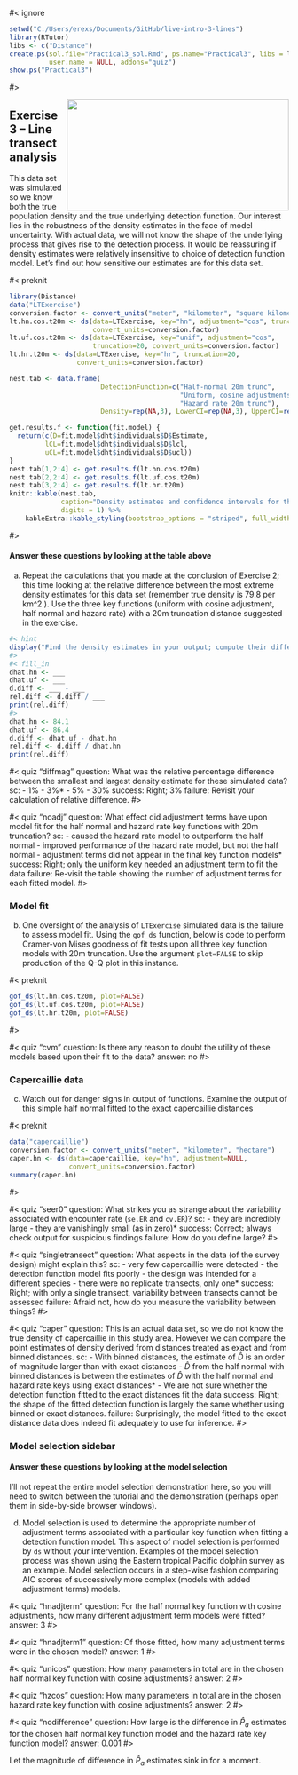 #< ignore

```r
setwd("C:/Users/erexs/Documents/GitHub/live-intro-3-lines")
library(RTutor)
libs <- c("Distance")
create.ps(sol.file="Practical3_sol.Rmd", ps.name="Practical3", libs = libs,
          user.name = NULL, addons="quiz")
show.ps("Practical3")
```

#>

<img src=https://images.unsplash.com/photo-1611602745202-8feda1936921?ixid=MXwxMjA3fDB8MHxwaG90by1wYWdlfHx8fGVufDB8fHw%3D&ixlib=rb-1.2.1&auto=format&fit=crop&w=1350&q=80   width=400 height=200 style="float:right">

## Exercise 3 -- Line transect analysis

This data set was simulated so we know both the true population density and the true underlying detection function.  Our interest lies in the robustness of the density estimates in the face of model uncertainty.  With actual data, we will not know the shape of the underlying process that gives rise to the detection process.  It would be reassuring if density estimates were relatively insensitive to choice of detection function model.  Let's find out how sensitive our estimates are for this data set.

#< preknit

```r
library(Distance)
data("LTExercise")
conversion.factor <- convert_units("meter", "kilometer", "square kilometer")
lt.hn.cos.t20m <- ds(data=LTExercise, key="hn", adjustment="cos", truncation=20, 
                     convert_units=conversion.factor)
lt.uf.cos.t20m <- ds(data=LTExercise, key="unif", adjustment="cos", 
                     truncation=20, convert_units=conversion.factor)
lt.hr.t20m <- ds(data=LTExercise, key="hr", truncation=20,
                 convert_units=conversion.factor)
```

```r
nest.tab <- data.frame(
                       DetectionFunction=c("Half-normal 20m trunc",
                                           "Uniform, cosine adjustments 20m trunc",
                                           "Hazard rate 20m trunc"),
                       Density=rep(NA,3), LowerCI=rep(NA,3), UpperCI=rep(NA,3))

get.results.f <- function(fit.model) {   
  return(c(D=fit.model$dht$individuals$D$Estimate,
         lCL=fit.model$dht$individuals$D$lcl,
         uCL=fit.model$dht$individuals$D$ucl))
}
nest.tab[1,2:4] <- get.results.f(lt.hn.cos.t20m)
nest.tab[2,2:4] <- get.results.f(lt.uf.cos.t20m)
nest.tab[3,2:4] <- get.results.f(lt.hr.t20m)
knitr::kable(nest.tab, 
             caption="Density estimates and confidence intervals for three fitted models.", 
             digits = 1) %>%
    kableExtra::kable_styling(bootstrap_options = "striped", full_width = FALSE)
```

#>

#### Answer these questions by looking at the table above

a) Repeat the calculations that you made at the conclusion of Exercise 2; this time looking at the relative difference between the most extreme density estimates for this data set (remember true density is 79.8 per km^2 ).  Use the three key functions (uniform with cosine adjustment, half normal and hazard rate) with a 20m truncation distance suggested in the exercise.

```r
#< hint
display("Find the density estimates in your output; compute their difference; relativise the difference.")
#>
#< fill_in
dhat.hn <- ___
dhat.uf <- ___
d.diff <- ___ - ___
rel.diff <- d.diff / ___
print(rel.diff)
#>
dhat.hn <- 84.1
dhat.uf <- 86.4
d.diff <- dhat.uf - dhat.hn
rel.diff <- d.diff / dhat.hn
print(rel.diff)
```


#< quiz "diffmag"
question: What was the relative percentage difference between the smallest and largest density estimate for these simulated data?
sc:
    - 1%
    - 3%*
    - 5%
    - 30%
success: Right; 3%
failure: Revisit your calculation of relative difference.
#>

#< quiz "noadj"
question: What effect did adjustment terms have upon model fit for the half normal and hazard rate key functions with 20m truncation?
sc:
    - caused the hazard rate model to outperform the half normal
    - improved performance of the hazard rate model, but not the half normal
    - adjustment terms did not appear in the final key function models*
success: Right; only the uniform key needed an adjustment term to fit the data
failure: Re-visit the table showing the number of adjustment terms for each fitted model.
#>

### Model fit

b) One oversight of the analysis of `LTExercise` simulated data is the failure to assess model fit.  Using the `gof_ds` function, below is code to perform Cramer-von Mises goodness of fit tests upon all three key function models with 20m truncation.  Use the argument `plot=FALSE` to skip production of the Q-Q plot in this instance.

#< preknit

```r
gof_ds(lt.hn.cos.t20m, plot=FALSE)
gof_ds(lt.uf.cos.t20m, plot=FALSE)
gof_ds(lt.hr.t20m, plot=FALSE)
```

#>

#< quiz "cvm"
question: Is there any reason to doubt the utility of these models based upon their fit to the data?
answer: no
#>

### Capercaillie data

c) Watch out for danger signs in output of functions.  Examine the output of this simple half normal fitted to the exact capercaillie distances

#< preknit
```r
data("capercaillie")
conversion.factor <- convert_units("meter", "kilometer", "hectare")
caper.hn <- ds(data=capercaillie, key="hn", adjustment=NULL, 
               convert_units=conversion.factor)
summary(caper.hn)
```

#>

#< quiz "seer0"
question: What strikes you as strange about the variability associated with encounter rate (`se.ER` and `cv.ER`)?
sc:
    - they are incredibly large
    - they are vanishingly small (as in zero)*
success: Correct; always check output for suspicious findings
failure: How do you define large?
#> 

#< quiz "singletransect"
question: What aspects in the data (of the survey design) might explain this?
sc:
    - very few capercaillie were detected
    - the detection function model fits poorly
    - the design was intended for a different species
    - there were no replicate transects, only one*
success: Right; with only a single transect, variability between transects cannot be assessed
failure: Afraid not, how do you measure the variability between things?
#>

#< quiz "caper"
question: This is an actual data set, so we do not know the true density of capercaillie in this study area.  However we can compare the point estimates of density derived from distances treated as exact and from binned distances. 
sc:
    - With binned distances, the estimate of $\hat{D}$ is an order of magnitude larger than with exact distances
    - $\hat{D}$ from the half normal with binned distances is between the estimates of $\hat{D}$ with the half normal and hazard rate keys using exact distances*
    - We are not sure whether the detection function fitted to the exact distances fit the data
success: Right; the shape of the fitted detection function is largely the same whether using binned or exact distances.
failure: Surprisingly, the model fitted to the exact distance data does indeed fit adequately to use for inference.
#>

### Model selection sidebar

#### Answer these questions by looking at the model selection 

I'll not repeat the entire model selection demonstration here, so you will need to switch between the tutorial and the demonstration (perhaps open them in side-by-side browser windows).

d) Model selection is used to determine the appropriate number of adjustment terms associated with a particular key function when fitting a detection function model.  This aspect of model selection is performed by `ds` without your intervention.  Examples of the model selection process was shown using the Eastern tropical Pacific dolphin survey as an example.  Model selection occurs in a step-wise fashion comparing AIC scores of successively more complex (models with added adjustment terms) models.

#< quiz "hnadjterm"
question: For the half normal key function with cosine adjustments, how many different adjustment term models were fitted?
answer: 3
#> 

#< quiz "hnadjterm1"
question: Of those fitted, how many adjustment terms were in the chosen model?
answer: 1
#> 

#< quiz "unicos"
question: How many parameters in total are in the chosen half normal key function with cosine adjustments? 
answer: 2
#> 

#< quiz "hzcos"
question: How many parameters in total are in the chosen hazard rate key function with cosine adjustments?
answer: 2
#> 

#< quiz "nodifference"
question: How large is the difference in $\hat{P}_a$ estimates for the chosen half normal key function model and the hazard rate key function model?
answer: 0.001
#> 

Let the magnitude of difference in $\hat{P}_a$ estimates sink in for a moment.